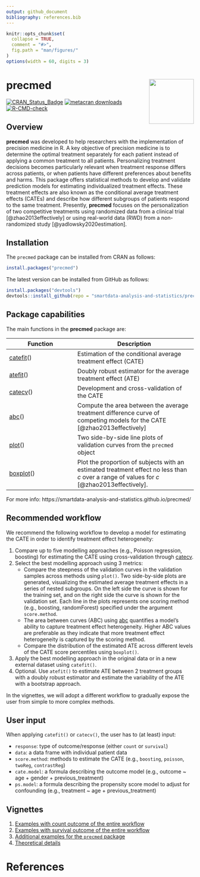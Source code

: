 ```yaml
---
output: github_document
bibliography: references.bib
---
```


```r
knitr::opts_chunk$set(
  collapse = TRUE,
  comment = "#>",
  fig.path = "man/figures/"
)
options(width = 60, digits = 3)
```

# precmed <img src="man/figures/logo.png" align="right" height="120"/>

<!-- badges: start -->
[![CRAN_Status_Badge](https://www.r-pkg.org/badges/version/precmed)](https://cran.r-project.org/package=precmed)
[![metacran downloads](https://cranlogs.r-pkg.org/badges/last-month/precmed)](https://cran.r-project.org/package=precmed)
[![R-CMD-check](https://github.com/smartdata-analysis-and-statistics/precmed/actions/workflows/R-CMD-check.yaml/badge.svg)](https://github.com/smartdata-analysis-and-statistics/precmed/actions/workflows/R-CMD-check.yaml)
<!-- badges: end -->


## Overview

**precmed** was developed to help researchers with the implementation of precision medicine in R. A key objective of precision medicine is to determine the optimal treatment separately for each patient instead of applying a common treatment to all patients. Personalizing treatment decisions becomes particularly relevant when treatment response differs across patients, or when patients have different preferences about benefits and harms. This package offers statistical methods to develop and validate prediction models for estimating individualized treatment effects. These treatment effects are also known as the conditional average treatment effects (CATEs) and describe how different subgroups of patients respond to the same treatment. Presently, **precmed** focuses on the  personalization of two competitive treatments  using randomized data from a clinical trial [@zhao2013effectively] or using real-world data (RWD) from a non-randomized study [@yadlowsky2020estimation].

## Installation


The `precmed` package can be installed from CRAN as follows:

``` r
install.packages("precmed")
```

The latest version can be installed from GitHub as follows:

``` r
install.packages("devtools")
devtools::install_github(repo = "smartdata-analysis-and-statistics/precmed")
```

## Package capabilities

The main functions in the **precmed** package are:

Function       | Description
-------------------|---------------------------------
[catefit](https://smartdata-analysis-and-statistics.github.io/precmed/reference/catefit.html)()           | Estimation of the conditional average treatment effect (CATE)
[atefit](https://smartdata-analysis-and-statistics.github.io/precmed/reference/atefit.html)()            | Doubly robust estimator for the average treatment effect (ATE)
[catecv](https://smartdata-analysis-and-statistics.github.io/precmed/reference/catecv.html)()           | Development and cross-validation of the CATE
[abc](https://smartdata-analysis-and-statistics.github.io/precmed/reference/abc.html)()              | Compute the area between the average treatment difference curve of competing models for the CATE [@zhao2013effectively]  
[plot](https://smartdata-analysis-and-statistics.github.io/precmed/reference/plot.precmed.html)()               | Two side-by-side line plots of validation curves from the `precmed` object 
[boxplot](https://smartdata-analysis-and-statistics.github.io/precmed/reference/boxplot.precmed.html)()           | Plot the proportion of subjects with an estimated treatment effect no less than $c$ over a range of values for $c$ [@zhao2013effectively]. 


For more info: https://smartdata-analysis-and-statistics.github.io/precmed/

## Recommended workflow

We recommend the following workflow to develop a model for estimating the CATE in order to identify treatment effect heterogeneity:

1. Compare up to five modelling approaches (e.g., Poisson regression, boosting) for estimating the CATE using cross-validation through [catecv](https://smartdata-analysis-and-statistics.github.io/precmed/reference/catecv.html).
2. Select the best modelling approach using 3 metrics:
    * Compare the steepness of the validation curves in the validation samples across methods using `plot()`. Two side-by-side plots are generated, visualizing the estimated average treatment effects in a series of nested subgroups. On the left side the curve is shown for the training set, and on the right side the curve is shown for the validation set. Each line in the plots represents one scoring method (e.g., boosting, randomForest) specified under the argument `score.method`.
    * The area between curves (ABC) using [abc](https://smartdata-analysis-and-statistics.github.io/precmed/reference/abc.html) quantifies a model’s ability to capture treatment effect heterogeneity. Higher ABC values are preferable as they indicate that more treatment effect heterogeneity is captured by the scoring method.
    * Compare the distribution of the estimated ATE across different levels of the CATE score percentiles using `boxplot()`. 
3. Apply the best modelling approach in the original data or in a new external dataset using `catefit()`. 
4.	Optional. Use `atefit()` to estimate ATE between 2 treatment groups with a doubly robust estimator and estimate the variability of the ATE with a bootstrap approach.

In the vignettes, we will adopt a different workflow to gradually expose the user from simple to more complex methods.

## User input

When applying `catefit()` or `catecv()`, the user has to (at least) input:

- `response`: type of outcome/response (either `count` or `survival`)  
- `data`: a data frame with individual patient data  
- `score.method`: methods to estimate the CATE (e.g., `boosting`, `poisson`, `twoReg`, `contrastReg`)  
- `cate.model`: a formula describing the outcome model (e.g., outcome ~ age + gender + previous_treatment)  
- `ps.model`: a formula describing the propensity score model to adjust for confounding (e.g., treatment ~ age + previous_treatment) 



## Vignettes

1. [Examples with count outcome of the entire workflow](https://smartdata-analysis-and-statistics.github.io/precmed/articles/Count-examples.html)  
2. [Examples with survival outcome of the entire workflow](https://smartdata-analysis-and-statistics.github.io/precmed/articles/Survival-examples.html)  
3. [Additional examples for the `precmed` package](https://smartdata-analysis-and-statistics.github.io/precmed/articles/Additional-examples.html)  
4. [Theoretical details](https://smartdata-analysis-and-statistics.github.io/precmed/articles/Theoretical-details.html)  

# References  
